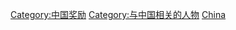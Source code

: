 [[Category:中国奖励‎|Category:中国奖励‎]]
[[Category:与中国相关的人物|Category:与中国相关的人物]]
[[Category:各国奖项获得者|China]]